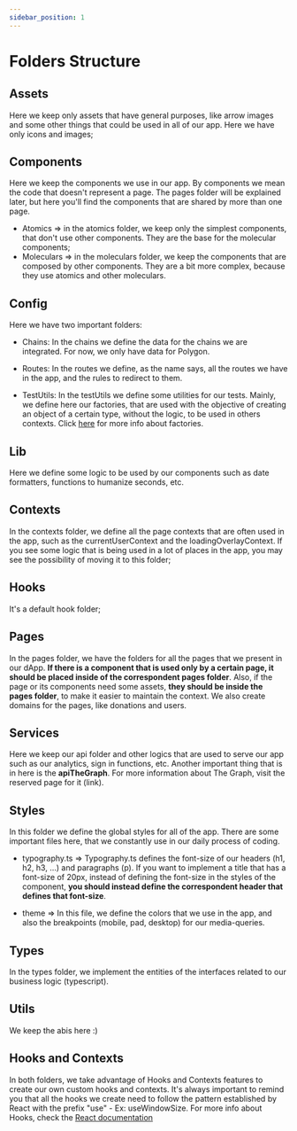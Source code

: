```yaml
---
sidebar_position: 1
---
```


# Folders Structure

## Assets

Here we keep only assets that have general purposes, like arrow images and some other things that could be used in all of our app. Here we have only icons and images;

## Components

Here we keep the components we use in our app. By components we mean the code that doesn't represent a page. The pages folder will be explained later, but here you'll find the components that are shared by more than one page.

- Atomics => in the atomics folder, we keep only the simplest components, that don't use other components. They are the base for the molecular components;
- Moleculars => in the moleculars folder, we keep the components that are composed by other components. They are a bit more complex, because they use atomics and other moleculars.

## Config

Here we have two important folders:

- Chains:
  In the chains we define the data for the chains we are integrated. For now, we only have data for Polygon.

- Routes:
  In the routes we define, as the name says, all the routes we have in the app, and the rules to redirect to them.

- TestUtils:
  In the testUtils we define some utilities for our tests. Mainly, we define here our factories, that are used with the objective of creating an object of a certain type, without the logic, to be used in others contexts. Click [here](https://refactoring.guru/design-patterns/factory-method) for more info about factories.

## Lib

Here we define some logic to be used by our components such as date formatters, functions to humanize seconds, etc.

## Contexts

In the contexts folder, we define all the page contexts that are often used in the app, such as the currentUserContext and the loadingOverlayContext. If you see some logic that is being used in a lot of places in the app, you may see the possibility of moving it to this folder;

## Hooks

It's a default hook folder;

## Pages

In the pages folder, we have the folders for all the pages that we present in our dApp. **If there is a component that is used only by a certain page, it should be placed inside of the correspondent pages folder**. Also, if the page or its components need some assets, **they should be inside the pages folder**, to make it easier to maintain the context. We also create domains for the pages, like donations and users.

## Services

Here we keep our api folder and other logics that are used to serve our app such as our analytics, sign in functions, etc. Another important thing that is in here is the **apiTheGraph**. For more information about The Graph, visit the reserved page for it (link).

## Styles

In this folder we define the global styles for all of the app. There are some important files here, that we constantly use in our daily process of coding.

- typography.ts =>
  Typography.ts defines the font-size of our headers (h1, h2, h3, ...) and paragraphs (p). If you want to implement a title that has a font-size of 20px, instead of defining the font-size in the styles of the component, **you should instead define the correspondent header that defines that font-size**.

- theme =>
  In this file, we define the colors that we use in the app, and also the breakpoints (mobile, pad, desktop) for our media-queries.

## Types

In the types folder, we implement the entities of the interfaces related to our business logic (typescript).

## Utils

We keep the abis here :)

## Hooks and Contexts

In both folders, we take advantage of Hooks and Contexts features to create our own custom hooks and contexts. It's always important to remind you that all the hooks we create need to follow the pattern established by React with the prefix "use" - Ex: useWindowSize. For more info about Hooks, check the [React documentation](https://reactjs.org/docs/hooks-intro.html)
